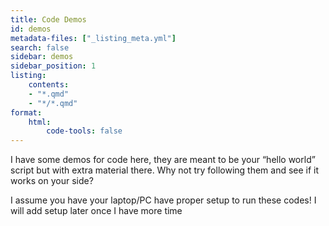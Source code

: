 ---
title: Code Demos
id: demos
metadata-files: ["_listing_meta.yml"]
search: false
sidebar: demos
sidebar_position: 1
listing:
    contents:
    - "*.qmd"
    - "*/*.qmd"
format:
    html:
        code-tools: false
---

I have some demos for code here, they are meant to be your "hello world" script but with extra material there.
Why not try following them and see if it works on your side?

:::{.callout-caution}
I assume you have your laptop/PC have proper setup to run these codes! I will add setup later once I have more time
:::